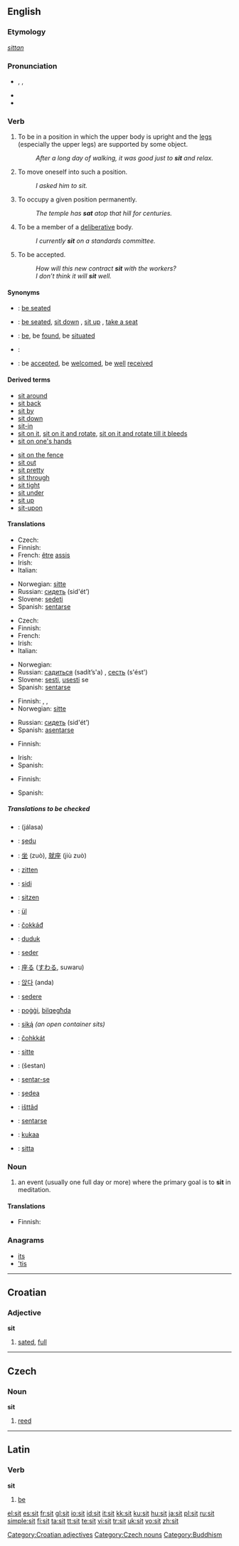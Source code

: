 ==English==

{{rank|formed|fight|agree|765|sit|considerable|private|dinner}}

===Etymology===
{{OE.}} ''[[sittan]]''

===Pronunciation===
*{{AHD|/sĭt/}}, {{IPA|/sɪt/}}, {{SAMPA|/sIt/}}
*{{audio|en-us-sit.ogg|Audio (US)}}
*{{rhymes|ɪt}}

===Verb===
{{en-verb|sits|sitting|sat|'''[[sat]]''' or rarely '''[[sitten]]'''}}

# {{context|intransitive|of a person}} To be in a position in which the upper body is upright and the [[leg]]s (especially the upper legs) are supported by some object.
#: ''After a long day of walking, it was good just to '''sit''' and relax.''
# {{context|intransitive|of a person}} To move oneself into such a position.
#: ''I asked him to sit.''
# {{context|intransitive|of an object}} To occupy a given position permanently.
#: ''The temple has '''sat''' atop that hill for centuries.''
# To be a member of a [[deliberative]] body.
#: ''I currently '''sit''' on a standards committee.''
# {{context|intransitive|of an agreement or arrangement}} To be accepted.
#: ''How will this new contract '''sit''' with the workers?''
#: ''I don’t think it will '''sit''' well.''

====Synonyms====
*{{italbrac|be in a position in which the upper body is upright and the legs are supported}}: [[be seated]]
*{{italbrac|move oneself into such a position}}: [[be seated]], [[sit down]] {{italbrac|from a standing position}}, [[sit up]] {{italbrac|from a prone position}}, [[take a seat]]
*{{italbrac|of an object: occupy a given position permanently}}: [[be]], be [[found]], be [[situate]]d
*{{italbrac|be a member of a deliberative body}}:
*{{italbrac|be accepted}}: be [[accept]]ed, be [[welcome]]d, be [[well]] [[receive]]d

====Derived terms====
{{rel-top|Terms derived from the verb ''to sit''}}
*[[sit around]]
*[[sit back]]
*[[sit by]]
*[[sit down]]<!--whence the noun "sit-down-->
*[[sit-in]]
*[[sit on it]], [[sit on it and rotate]], [[sit on it and rotate till it bleeds]]
*[[sit on one's hands]]
{{rel-mid}}
*[[sit on the fence]]
*[[sit out]]
*[[sit pretty]]
*[[sit through]]
*[[sit tight]]
*[[sit under]]
*[[sit up]]<!--whence then noun "sit-up"-->
*[[sit-upon]]<!--noun: the backside-->
{{rel-bottom}}

====Translations====
{{trans-top|of a person, be in a position in which the upper body is upright and the legs are supported}}
* Czech: {{t-|cs|sedět}}
* Finnish: {{t+|fi|istua}}
* French: [[être]] [[assis]]
* Irish: {{t-|ga|suigh|xs=Irish}}
* Italian: {{t+|it|sedere}}
{{trans-mid}}
* Norwegian: [[sitte]]
* Russian: [[сидеть]] (sid'ét’) {{impf}}
* Slovene: [[sedeti]]
* Spanish: [[sentar]]se
{{trans-bottom}}

{{trans-top|move oneself into such a position}}
* Czech: {{t-|cs|sednout}}
* Finnish: {{t-|fi|istuutua}}
* French: {{t+|fr|asseoir|alt=s’asseoir}}
* Irish: {{t-|ga|suigh|xs=Irish}}
* Italian: {{t-|it|sedersi}}
{{trans-mid}}
* Norwegian: {{t-|no|sette}}
* Russian: [[садиться]] (sadít’s'a) {{impf}}, [[сесть]] (s'ést') {{pf}}
* Slovene: [[sesti]], [[usesti]] se
* Spanish: [[sentar]]se
{{trans-bottom}}

{{trans-top|of an object: occupy a given position permanently}}
* Finnish: {{t+|fi|seistä}}, {{t+|fi|olla}}, {{t+|fi|maata}}
* Norwegian: [[sitte]]
{{trans-mid}}
* Russian: [[сидеть]] (sid'ét’) {{impf}}
* Spanish: [[asentar]]se
{{trans-bottom}}

{{trans-top|to be a member of a deliberative body}}
* Finnish: {{t+|fi|istua}}
{{trans-mid}}
* Irish: {{t-|ga|suigh|xs=Irish}}
* Spanish: {{t+|es|pertenecer}}
{{trans-bottom}}

{{trans-top|of an agreement or arrangement, to be accepted}}
* Finnish: {{t+|fi|sopia}}
{{trans-mid}}
* Spanish: {{t-|es|encajar}}
{{trans-bottom}}

=====Translations to be checked=====
{{checktrans}}
*{{ttbc|Arabic}}: {{ARchar|[[جلس|جَلَسَ]]}} (jálasa)
*{{ttbc|Aromanian}}: [[şedu]]
*{{ttbc|Chinese}}: [[坐]] (zuò), [[就座]] (jiù zuò)
*{{ttbc|Dutch}}: [[zitten]]
*{{ttbc|Esperanto}}: [[sidi]]
*{{ttbc|German}}: [[sitzen]]
*{{ttbc|Hungarian}}: [[ül]]
*{{ttbc|Sami}}: [[čokkáđ]]
*{{ttbc|Indonesian}}: [[duduk]]
*{{ttbc|Interlingua}}: [[seder]]
*{{ttbc|Japanese}}: [[座る]] ([[すわる]], suwaru)
*{{ttbc|Korean}}: [[앉다]] (anda)
*{{ttbc|Latin}}: [[sedere#Latin|sedere]]
*{{ttbc|Maltese}}: [[poġġi]], [[bilqegħda]]
*{{ttbc|Navajo}}: [[siką́]] ''(an open container sits)''
*{{ttbc|Northern Sami}}: [[čohkkát]]
*{{ttbc|Norwegian}}: [[sitte]]
*{{ttbc|Persian}}: {{FAchar|[[شستن]]}} (šestan)
*{{ttbc|Portuguese}}: [[sentar-se]]
*{{ttbc|Romanian}}: [[şedea]]
*{{ttbc|Sami}}: [[išttâd]]
*{{ttbc|Spanish}}: [[sentarse]]
*{{ttbc|Swahili}}: [[kukaa]]
*{{ttbc|Swedish}}: [[sitta]]

===Noun===
{{en-noun}}

# {{context|rare|Buddhism}} an event (usually one full day or more) where the primary goal is to '''sit''' in meditation.

====Translations====
{{trans-top|meditation event}}
* Finnish: {{t-|fi|istunto}}
{{trans-bottom}}

===Anagrams===
*[[its]]
*[['tis]]

----

==Croatian==

===Adjective===
'''sit'''

# [[sated]], [[full]]

[[Category:Croatian adjectives]]

----

==Czech==

===Noun===
'''sit''' {{m}}

# [[reed]]

[[Category:Czech nouns]]

----

==Latin==

===Verb===
'''sit'''

# [[be]] {{italbrac|third-person singular subjunctive}}

[[Category:Buddhism]]

[[el:sit]]
[[es:sit]]
[[fr:sit]]
[[gl:sit]]
[[io:sit]]
[[id:sit]]
[[it:sit]]
[[kk:sit]]
[[ku:sit]]
[[hu:sit]]
[[ja:sit]]
[[pl:sit]]
[[ru:sit]]
[[simple:sit]]
[[fi:sit]]
[[ta:sit]]
[[tt:sit]]
[[te:sit]]
[[vi:sit]]
[[tr:sit]]
[[uk:sit]]
[[vo:sit]]
[[zh:sit]]